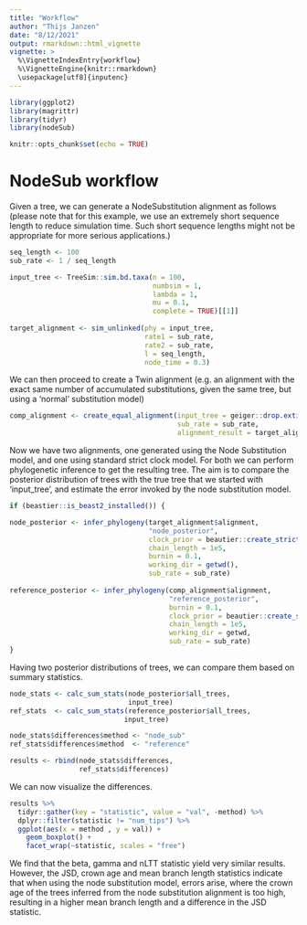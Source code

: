 ```yaml
---
title: "Workflow"
author: "Thijs Janzen"
date: "8/12/2021"
output: rmarkdown::html_vignette
vignette: >
  %\VignetteIndexEntry{workflow}
  %\VignetteEngine{knitr::rmarkdown}
  \usepackage[utf8]{inputenc}
---
```


```r
library(ggplot2)
library(magrittr)
library(tidyr)
library(nodeSub)

knitr::opts_chunk$set(echo = TRUE)
```

# NodeSub workflow

Given a tree, we can generate a NodeSubstitution alignment as follows (please note that for this example, we use an extremely short sequence length to reduce simulation time. Such short sequence lengths might not be appropriate for more serious applications.)

```r
seq_length <- 100
sub_rate <- 1 / seq_length

input_tree <- TreeSim::sim.bd.taxa(n = 100,
                                   numbsim = 1,
                                   lambda = 1,
                                   mu = 0.1,
                                   complete = TRUE)[[1]]
                                     
target_alignment <- sim_unlinked(phy = input_tree,
                                 rate1 = sub_rate,
                                 rate2 = sub_rate,
                                 l = seq_length,
                                 node_time = 0.3)   
```

We can then proceed to create a Twin alignment (e.g. an alignment with the exact same number of accumulated substitutions, given the same tree, but using a 'normal' substitution model)

```r
comp_alignment <- create_equal_alignment(input_tree = geiger::drop.extinct(input_tree),  # can only work on trees without extinct branches
                                         sub_rate = sub_rate,
                                         alignment_result = target_alignment)
```
Now we have two alignments, one generated using the Node Substitution model, and one using standard strict clock model. For both we can perform phylogenetic inference to get the resulting tree. The aim is to compare the posterior distribution of trees with the true tree that we started with 'input_tree', and estimate the error invoked by the node substitution model.

```r

if (beastier::is_beast2_installed()) {

node_posterior <- infer_phylogeny(target_alignment$alignment,
                                  "node_posterior",
                                  clock_prior = beautier::create_strict_clock_model(clock_rate_param = beautier::create_clock_rate_param(value = sub_rate)),
                                  chain_length = 1e5,
                                  burnin = 0.1,
                                  working_dir = getwd(),
                                  sub_rate = sub_rate)
                                  
reference_posterior <- infer_phylogeny(comp_alignment$alignment,
                                       "reference_posterior",
                                       burnin = 0.1,
                                       clock_prior = beautier::create_strict_clock_model(clock_rate_param = beautier::create_clock_rate_param(value = comp_alignment$adjusted_rate)),
                                       chain_length = 1e5,
                                       working_dir = getwd,
                                       sub_rate = sub_rate) 
}
```

Having two posterior distributions of trees, we can compare them based on summary statistics.

```r
node_stats <- calc_sum_stats(node_posterior$all_trees,
                             input_tree)
ref_stats  <- calc_sum_stats(reference_posterior$all_trees,
                            input_tree)

node_stats$differences$method <- "node_sub"
ref_stats$differences$method  <- "reference"

results <- rbind(node_stats$differences,
                 ref_stats$differences)

```

We can now visualize the differences. 
```r
results %>%
  tidyr::gather(key = "statistic", value = "val", -method) %>%
  dplyr::filter(statistic != "num_tips") %>%  
  ggplot(aes(x = method , y = val)) +
    geom_boxplot() +
    facet_wrap(~statistic, scales = "free")
```

We find that the beta, gamma and nLTT statistic yield very similar results. 
However, the JSD, crown age and mean branch length statistics indicate that when
using the node substitution model, errors arise, where the crown age of the trees
inferred from the node substitution alignment is too high, resulting in a higher
mean branch length and a difference in the JSD statistic.
